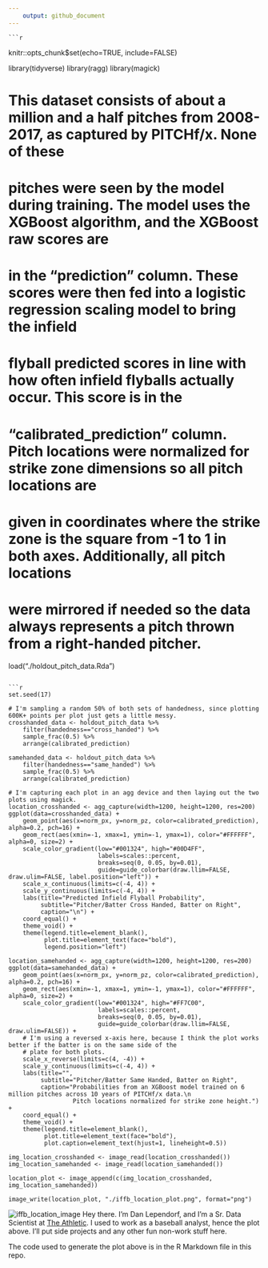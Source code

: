 ```yaml
---
    output: github_document
---
```

    
    ```r
knitr::opts_chunk$set(echo=TRUE, include=FALSE)

library(tidyverse)
library(ragg)
library(magick)

# This dataset consists of about a million and a half pitches from 2008-2017, as captured by PITCHf/x. None of these
# pitches were seen by the model during training. The model uses the XGBoost algorithm, and the XGBoost raw scores are
# in the "prediction" column. These scores were then fed into a logistic regression scaling model to bring the infield
# flyball predicted scores in line with how often infield flyballs actually occur. This score is in the
# "calibrated_prediction" column. Pitch locations were normalized for strike zone dimensions so all pitch locations are
# given in coordinates where the strike zone is the square from -1 to 1 in both axes. Additionally, all pitch locations
# were mirrored if needed so the data always represents a pitch thrown from a right-handed pitcher.
load("./holdout_pitch_data.Rda")
```

```r
set.seed(17)

# I'm sampling a random 50% of both sets of handedness, since plotting 600K+ points per plot just gets a little messy.
crosshanded_data <- holdout_pitch_data %>%
    filter(handedness=="cross_handed") %>%
    sample_frac(0.5) %>%
    arrange(calibrated_prediction)

samehanded_data <- holdout_pitch_data %>%
    filter(handedness=="same_handed") %>%
    sample_frac(0.5) %>%
    arrange(calibrated_prediction)

# I'm capturing each plot in an agg device and then laying out the two plots using magick.
location_crosshanded <- agg_capture(width=1200, height=1200, res=200)
ggplot(data=crosshanded_data) +
    geom_point(aes(x=norm_px, y=norm_pz, color=calibrated_prediction), alpha=0.2, pch=16) +
    geom_rect(aes(xmin=-1, xmax=1, ymin=-1, ymax=1), color="#FFFFFF", alpha=0, size=2) +
    scale_color_gradient(low="#001324", high="#00D4FF",
                         labels=scales::percent,
                         breaks=seq(0, 0.05, by=0.01),
                         guide=guide_colorbar(draw.llim=FALSE, draw.ulim=FALSE, label.position="left")) +
    scale_x_continuous(limits=c(-4, 4)) +
    scale_y_continuous(limits=c(-4, 4)) +
    labs(title="Predicted Infield Flyball Probability",
         subtitle="Pitcher/Batter Cross Handed, Batter on Right",
         caption="\n") +
    coord_equal() +
    theme_void() +
    theme(legend.title=element_blank(),
          plot.title=element_text(face="bold"),
          legend.position="left")

location_samehanded <- agg_capture(width=1200, height=1200, res=200)
ggplot(data=samehanded_data) +
    geom_point(aes(x=norm_px, y=norm_pz, color=calibrated_prediction), alpha=0.2, pch=16) +
    geom_rect(aes(xmin=-1, xmax=1, ymin=-1, ymax=1), color="#FFFFFF", alpha=0, size=2) +
    scale_color_gradient(low="#001324", high="#FF7C00",
                         labels=scales::percent,
                         breaks=seq(0, 0.05, by=0.01),
                         guide=guide_colorbar(draw.llim=FALSE, draw.ulim=FALSE)) +
    # I'm using a reversed x-axis here, because I think the plot works better if the batter is on the same side of the
    # plate for both plots.
    scale_x_reverse(limits=c(4, -4)) +
    scale_y_continuous(limits=c(-4, 4)) +
    labs(title="",
         subtitle="Pitcher/Batter Same Handed, Batter on Right",
         caption="Probabilities from an XGBoost model trained on 6 million pitches across 10 years of PITCHf/x data.\n
                  Pitch locations normalized for strike zone height.") +
    coord_equal() +
    theme_void() +
    theme(legend.title=element_blank(),
          plot.title=element_text(face="bold"),
          plot.caption=element_text(hjust=1, lineheight=0.5))

img_location_crosshanded <- image_read(location_crosshanded())
img_location_samehanded <- image_read(location_samehanded())

location_plot <- image_append(c(img_location_crosshanded, img_location_samehanded))

image_write(location_plot, "./iffb_location_plot.png", format="png")
```

![iffb_location_image](https://github.com/dlependorf/dlependorf/blob/master/iffb_image.png)
Hey there. I'm Dan Lependorf, and I'm a Sr. Data Scientist at [The Athletic](https://theathletic.com/). I used to work as a baseball analyst, hence the plot above. I'll put side projects and any other fun non-work stuff here.

The code used to generate the plot above is in the R Markdown file in this repo.
